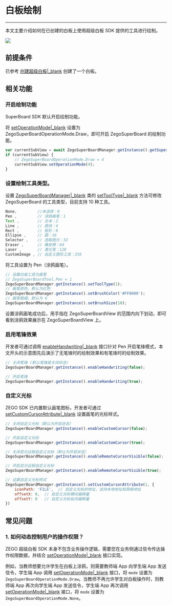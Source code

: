 # 白板绘制

 - - -

本文主要介绍如何在已创建的白板上使用超级白板 SDK 提供的工具进行绘制。

<Frame width="512" height="auto" caption=""><img src="https://storage.zego.im/sdk-doc/Pics/WhiteboardView/postman/superboard_scatch.gif" /></Frame>

## 前提条件

已参考 [创建超级白板\|_blank](!QuickStart/CreateWboard) 创建了一个白板。

## 相关功能

### 开启绘制功能

<Note title="Note">

SuperBoard SDK 默认开启绘制功能。
</Note>

将 [setOperationMode\|_blank](@setOperationMode) 设置为 ZegoSuperBoardOperationMode.Draw，即可开启 ZegoSuperBoard 的绘制功能。

```javascript
var currentSubView = await ZegoSuperBoardManager.getInstance().getSuperBoardView().getCurrentSuperBoardSubView();
if (currentSubView) {
    // ZegoSuperBoardOperationMode.Draw = 4
    currentSubView.setOperationMode(4);
}
```

### 设置绘制工具类型。   

设置 [ZegoSuperBoardManager\|_blank](@-ZegoSuperBoardManager) 类的 [setToolType\|_blank](@setToolType) 方法可修改 ZegoSuperBoard 的工具类型，目前支持 10 种工具。

```javascript
None,         //未选择：0
Pen ,         // 涂鸦画笔：1
Text ,        // 文本：2
Line ,        // 直线：4
Rect ,        // 矩形：8
Ellipse ,     // 圆：16
Selector ,    // 选取图元：32
Eraser ,      // 橡皮擦：64
Laser ,       // 激光笔：128
CustomImage , // 自定义图形工具：256
```

将工具设置为 Pen（涂鸦画笔）。

```javascript
// 设置白板工具为画笔
// ZegoSuperBoardTool.Pen = 1
ZegoSuperBoardManager.getInstance().setToolType(1);
// 画笔颜色，默认为红色
ZegoSuperBoardManager.getInstance().setBrushColor('#FF0000');
// 画笔粗细，默认为 6
ZegoSuperBoardManager.getInstance().setBrushSize(10);
```

设置涂鸦画笔成功后，用手指在 ZegoSuperBoardView 的范围内向下划动，即可看到涂鸦效果展示在 ZegoSuperBoardView 上。

### 启用笔锋效果

开发者可通过调用 [enableHandwriting\|_blank](@enableHandwriting) 接口针对 Pen 开启笔锋模式，本文开头的示意图先后演示了无笔锋时的绘制效果和有笔锋时的绘制效果。

```javascript
// 关闭笔锋 (默认笔锋是关闭状态）
ZegoSuperBoardManager.getInstance().enableHandwriting(false);

// 开启笔锋
ZegoSuperBoardManager.getInstance().enableHandwriting(true);
```

### 自定义光标

ZEGO SDK 已内置默认画笔图标，开发者可通过 [setCustomCursorAttribute\|_blank](@setCustomCursorAttribute) 设置画笔的光标样式。

```javascript
// 关闭自定义光标（默认为开启状态） 
ZegoSuperBoardManager.getInstance().enableCustomCursor(false);

// 开启自定义光标 
ZegoSuperBoardManager.getInstance().enableCustomCursor(true);

// 关闭显示远程自定义光标（默认为开启状态） 
ZegoSuperBoardManager.getInstance().enableRemoteCursorVisible(false);

// 开启显示远程自定义光标 
ZegoSuperBoardManager.getInstance().enableRemoteCursorVisible(true);

// 设置自定义光标样式
ZegoSuperBoardManager.getInstance().setCustomCursorAttribute(1, {
    iconPath: 'FILE',  // 自定义光标的地址，支持本地地址和网络地址
    offsetX: 0,  // 自定义光标横向偏移量
    offsetY: 0   // 自定义光标纵向偏移量
})
```

## 常见问题

### 1. 如何动态控制用户的操作权限？

ZEGO 超级白板 SDK 本身不包含业务操作逻辑，需要您在业务侧通过信令传达操作权限数据，并结合 [setOperationMode\|_blank](@setOperationMode) 接口实现。

例如，当教师想要允许学生在白板上涂鸦，则需要教师端 App 向学生端 App 发送信令，学生端 App 调用 [setOperationMode\|_blank](@setOperationMode) 接口，将 `mode` 设置为 `ZegoSuperBoardOperationMode.Draw`。当教师不再允许学生对白板操作时，则教师端 App 再次向学生端 App 发送信令，学生端 App 再次调用 [setOperationMode\|_blank](@setOperationMode) 接口，将 `mode` 设置为 `ZegoSuperBoardOperationMode.None`。

